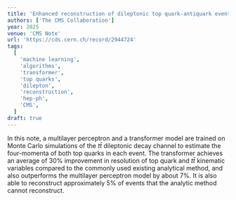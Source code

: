 ```yaml
---
title: 'Enhanced reconstruction of dileptonic top quark-antiquark events using supervised machine learning methods'
authors: ['The CMS Collaboration']
year: 2025
venue: 'CMS Note'
url: 'https://cds.cern.ch/record/2944724'
tags:
  [
    'machine learning',
    'algorithms',
    'transformer',
    'top quarks',
    'dilepton',
    'reconstruction',
    'hep-ph',
    'CMS',
  ]
draft: true
---
```


In this note, a multilayer perceptron and a transformer model are trained on Monte Carlo simulations of the $t\bar t$ dileptonic decay channel to estimate the four-momenta of both top quarks in each event. The transformer achieves an average of 30% improvement in resolution of top quark and $t\bar t$ kinematic variables compared to the commonly used existing analytical method, and also outperforms the multilayer perceptron model by about 7%. It is also able to reconstruct approximately 5% of events that the analytic method cannot reconstruct.
